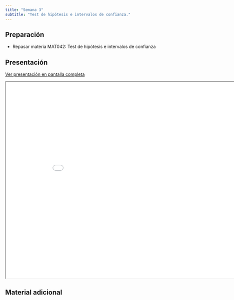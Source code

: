 ```yaml
---
title: "Semana 3"
subtitle: "Test de hipótesis e intervalos de confianza."
---
```


## Preparación

- Repasar materia MAT042: Test de hipótesis e intervalos de confianza

## Presentación

[Ver presentación en pantalla completa](../slides/lec_week3.html)

```{=html}
<iframe class="slide-deck" src="../slides/lec_week3.html" height="630" width="900"></iframe>
```

## Material adicional